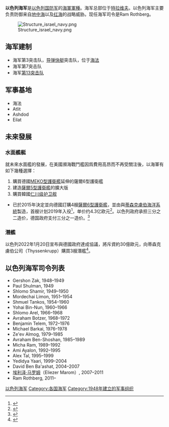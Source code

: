 '''以色列海军'''是[[以色列国防军|以色列国防军]]的[[海軍|海軍]][[軍種|軍種]]。海军总部位于[[特拉维夫|特拉维夫]]。以色列海军主要负责防御来自[[地中海|地中海]]以及[[红海|红海]]的战略威胁。现任海军司令是Ram Rothberg。

[[File:Structure_israel_navy.png|thumb]]
== 海军建制 ==
*海军第3突击队，[[导弹快艇|导弹快艇]]突击队，位于[[海法海軍基地|海法]]
*海军第7突击队
*海军[[第13突击队|第13突击队]]

==军事基地 ==
*海法
*Atlit
*Ashdod
*Eilat 
==未來發展==
=== 水面艦艇 ===
就未來水面艦的發展，在美國瀕海戰鬥艦因爲費用高昂而不再受關注後，以海軍有如下幾種選擇：
# 購買德國[[MEKO型護衛艦|MEKO型護衛艦]]延伸的薩爾6型護衛艦
# 建造[[薩爾5型護衛艦|薩爾5型護衛艦]]的擴大版
# 購買韓國[[仁川级护卫舰|仁川级护卫舰]]

* 已於2015年決定並向德國訂購4艘[[薩爾6型護衛艦|薩爾6型護衛艦]]，並由{{tsl|en|German Naval Yards Holdings|德国海军造船厂}}與[[蒂森克虜伯海洋系統|蒂森克虜伯海洋系統]]製造，首艘计划2019年入役<ref>{{cite news|last1=Azulai|first1=Yuval|title=Israel signs €430m deal for German patrol vessels|url=http://www.globes.co.il/en/article-israel-signs-430m-deal-for-german-patrol-vessels-1001035494|accessdate=14 May 2015|work=Globes|date=11 May 2015|archive-date=2019-06-03|archive-url=https://web.archive.org/web/20190603154602/https://en.globes.co.il/en/article-israel-signs-430m-deal-for-german-patrol-vessels-1001035494|dead-url=no}}</ref>，单价约4.3亿欧元<ref name="i24news">{{cite web|url=http://www.i24news.tv/en/news/israel/diplomacy-defense/95544-151213-israel-to-arm-warships-with-iron-dome-system-to-protect-gas-reserves-at-sea|title=Israel to arm warships with Iron Dome system to protect gas reserves at sea|date=13 December 2015|work=i24news|accessdate=1 May 2016|archive-date=2020-07-25|archive-url=https://web.archive.org/web/20200725044913/https://www.i24news.tv/en/news/israel/diplomacy-defense/95544-151213-israel-to-arm-warships-with-iron-dome-system-to-protect-gas-reserves-at-sea|dead-url=no}}</ref>。以色列政府承担三分之二造价，德国政府支付三分之一造价。<ref>{{cite news|last1=Zitun|first1=Yoav|title=Major deal: Israel to purchase four patrol ships from Germany to defend gas rigs|url=http://www.ynetnews.com/articles/0,7340,L-4656029,00.html|accessdate=14 May 2015|work=ynet|date=11 May 2015|archive-date=2019-10-04|archive-url=https://web.archive.org/web/20191004022544/https://www.ynetnews.com/articles/0,7340,L-4656029,00.html|dead-url=no}}</ref>

=== 潛艦 ===
以色列2022年1月20日宣布與德國政府達成協議，將斥資約30億歐元，向蒂森克虜伯公司（Thyssenkrupp）購買3艘潛艦<ref>{{cite web |publisher=自由時報 |title=軍情動態》以色列提升海軍戰力 940億購入3艘德製潛艦 |url=https://news.ltn.com.tw/news/world/breakingnews/3807656 |date=2022-01-20 |accessdate=2022-01-20 |archive-date=2022-01-23 |archive-url=https://web.archive.org/web/20220123185219/https://news.ltn.com.tw/news/world/breakingnews/3807656 |dead-url=no }}</ref>。

== 以色列海军司令列表 ==
* Gershon Zak, 1948–1949
* Paul Shulman, 1949
* Shlomo Shamir, 1949–1950
* Mordechai Limon, 1951–1954
* Shmuel Tankos, 1954–1960
* Yohai Bin-Nun, 1960–1966
* Shlomo Arel, 1966–1968
* Avraham Botzer, 1968–1972
* Benjamin Telem, 1972–1976
* Michael Barkai, 1976–1978
* Ze'ev Almog, 1979–1985
* Avraham Ben-Shoshan, 1985–1989
* Micha Ram, 1989–1992
* Ami Ayalon, 1992–1995
* Alex Tal, 1995–1999
* Yedidya Yaari, 1999–2004
* David Ben Ba'ashat, 2004–2007
* [[埃利泽·马罗姆|埃利泽·马罗姆]]（Eliezer Marom）, 2007–2011
* Ram Rothberg, 2011–

{{亚洲题目|海军}}

[[Category:以色列海军|]]

[[Category:各国海军|Category:各国海军]]
[[Category:1948年建立的军事组织|Category:1948年建立的军事组织]]